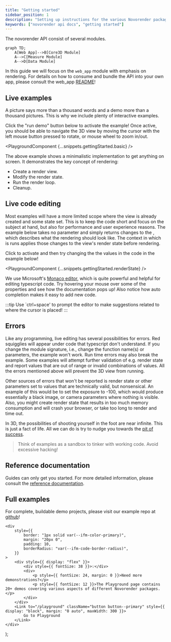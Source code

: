 ```yaml
---
title: "Getting started"
sidebar_position: 1
description: "Setting up instructions for the various Novorender packages."
keywords: ["novorender api docs", "getting started"]
---
```



The novorender API consist of several modules.

```mermaid
graph TD;
    A[Web App]-->B[Core3D Module]
    A-->C[Measure Module]
    A-->D[Data Module]
```

In this guide we will focus on the `web_app` module with emphasis on rendering.
For details on how to consume and bundle the API into your own app, please consult the web_app [README](/docs/web_api/)!

## Live examples

A picture says more than a thousand words and a demo more than a thousand pictures.
This is why we include plenty of interactive examples.

Click the "run demo" button below to activate the example!
Once active, you should be able to navigate the 3D view by moving the cursor with the left mouse button pressed to rotate, or mouse wheel to zoom in/out.

<PlaygroundComponent {...snippets.gettingStarted.basic} />
<br />

The above example shows a minimalistic implementation to get anything on screen.
It demonstrates the key concept of rendering:

-   Create a render view.
-   Modify the render state.
-   Run the render loop.
-   Cleanup.

## Live code editing

Most examples will have a more limited scope where the view is already created and some state set.
This is to keep the code short and focus on the subject at hand, but also for performance and user experience reasons.
The example below takes no parameter and simply returns changes to the <CodeLink type="interface" name="RenderState"/>, which describes what the rendering should look like.
The context in which is runs applies those changes to the view's render state before rendering.

Click to activate and then try changing the the values in the code in the example below!

<PlaygroundComponent {...snippets.gettingStarted.renderState} />
<br />

We use Microsoft's [Monaco editor](https://microsoft.github.io/monaco-editor/), which is quite powerful and helpful for editing typescript code.
Try hovering your mouse over some of the properties and see how the documentation pops up!
Also notice how auto completion makes it easy to add new code.

:::tip
Use `ctrl+space' to prompt the editor to make suggestions related to where the cursor is placed!
:::

## Errors

Like any programming, live editing has several possibilities for errors.
Red squigglies will appear under code that typescript don't understand.
If you change the module signature, i.e., change the function name(s) or parameters, the example won't work.
Run time errors may also break the example.
Some examples will attempt further validation of e.g. render state and report values that are out of range or invalid combinations of values.
All the errors mentioned above will prevent the 3D view from running.

Other sources of errors that won't be reported is render state or other parameters set to values that are technically valid, but nonsensical.
An example of this would be to set the exposure to -100, which would produce essentially a black image, or camera parameters where nothing is visible.
Also, you might create render state that results in too much memory consumption and will crash your browser, or take too long to render and time out.

In 3D, the possibilities of shooting yourself in the foot are near infinite.
This is just a fact of life.
All we can do is try to nudge you towards the [pit of success](https://blog.codinghorror.com/falling-into-the-pit-of-success/).

> Think of examples as a sandbox to tinker with working code. Avoid excessive hacking!

## Reference documentation

Guides can only get you started. For more detailed information, please consult the [reference documentation](/docs/web_api/API/).

## Full examples

For complete, buildable demo projects, please visit our example repo at [github](https://github.com/novorender/novorender-examples)!

	<div
		style={{
			border: "1px solid var(--ifm-color-primary)",
			margin: "20px 0",
			padding: 10,
			borderRadius: "var(--ifm-code-border-radius)",
		}}
	>
		<div style={{ display: "flex" }}>
			<div style={{ fontSize: 38 }}>💡</div>
			<div>
				<p style={{ fontSize: 24, margin: 0 }}>Need more demonstrations?</p>
				<p style={{ fontSize: 12 }}>The Playground page contains 20+ demos covering various aspects of different Novorender packages.</p>
			</div>
		</div>
		<Link to="/playground" className="button button--primary" style={{ display: "block", margin: "0 auto", maxWidth: 300 }}>
			Go to Playground
		</Link>
	</div>
);

<PlaygroundTip />
